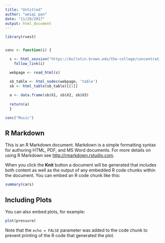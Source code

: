 ```yaml
---
title: "Untitled"
author: "weiqi pan"
date: "11/29/2017"
output: html_document
---
```


```r
library(rvest)


conc <- function(i) {

  s <- html_session("https://bulletin.brown.edu/the-college/concentrations/") %>% 
    follow_link(i)

  webpage <- read_html(s)

  sb_table <- html_nodes(webpage, 'table')
  sb <- html_table(sb_table)[[1]]
  
  a <- data.frame(sb$X1, sb$X2, sb$X3)
  
  return(a)
  }

conc("Music")

```

## R Markdown

This is an R Markdown document. Markdown is a simple formatting syntax for authoring HTML, PDF, and MS Word documents. For more details on using R Markdown see <http://rmarkdown.rstudio.com>.

When you click the **Knit** button a document will be generated that includes both content as well as the output of any embedded R code chunks within the document. You can embed an R code chunk like this:

```r
summary(cars)
```

## Including Plots

You can also embed plots, for example:

```r
plot(pressure)
```

Note that the `echo = FALSE` parameter was added to the code chunk to prevent printing of the R code that generated the plot.

